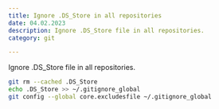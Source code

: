 ```yaml
---
title: Ignore .DS_Store in all repositories
date: 04.02.2023
description: Ignore .DS_Store file in all repositories.
category: git

---
```


Ignore .DS_Store file in all repositories.

```bash
git rm --cached .DS_Store
echo .DS_Store >> ~/.gitignore_global
git config --global core.excludesfile ~/.gitignore_global
```